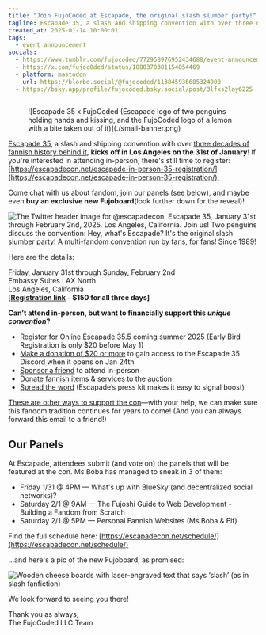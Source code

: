 ```yaml
---
title: "Join FujoCoded at Escapade, the original slash slumber party!"
tagline: Escapade 35, a slash and shipping convention with over three decades of fannish history behind it, kicks off in Los Angeles on the 31st of January! 
created_at: 2025-01-14 10:00:01
tags:
  - event announcement
socials: 
  - https://www.tumblr.com/fujocoded/772958976952434688/event-announcement?source=share
  - https://x.com/fujoc0ded/status/1880370381154054469
  - platform: mastodon
    url: https://blorbo.social/@fujocoded/113845936685324000
  - https://bsky.app/profile/fujocoded.bsky.social/post/3lfxs2lay6225
---
```


<figure>
![Escapade 35 x FujoCoded (Escapade logo of two penguins holding hands and
kissing, and the FujoCoded logo of a lemon with a bite taken out of
it)](./small-banner.png)
</figure>

[Escapade 35](https://escapadecon.net/about-the-con/history/), a slash and
shipping convention with over [three decades of fannish history behind
it](https://escapadecon.net/about-the-con/history/), **kicks off in Los Angeles
on the 31st of January**! If you're interested in attending in-person, there's
still time to register:
[https://escapadecon.net/escapade-in-person-35-registration/](https://escapadecon.net/escapade-in-person-35-registration/) 

Come chat with us about fandom, join our panels (see below), and maybe even
**buy an exclusive new Fujoboard**(look further down for the reveal)!

![The Twitter header image for @escapadecon. Escapade 35, January 31st through
February 2nd, 2025. Los Angeles, California. Join us! Two penguins discuss the
convention: Hey, what's Escapade? It's the original slash slumber party! A
multi-fandom convention run by fans, for fans! Since
1989!](./banner.png)

Here are the details:

Friday, January 31st through Sunday, February 2nd  
Embassy Suites LAX North  
Los Angeles, California  
[[**Registration
link**](https://escapadecon.net/escapade-in-person-35-registration/) **- $150
for all three days]**

**Can’t attend in-person, but want to financially support this *unique
convention*?**

- [Register for Online Escapade
  35.5](https://escapadecon.net/escapade-35-5-registration-online/) coming
  summer 2025 (Early Bird Registration is only $20 before May 1)
- [Make a donation of $20 or
  more](https://escapadecon.net/escapade-needs-your-help/) to gain access to the
  Escapade 35 Discord when it opens on Jan 24th
- [Sponsor a friend](https://escapadecon.net/scholarship/#nominations) to attend
  in-person
- [Donate fannish items &
  services](https://escapadecon.net/escapade-needs-your-help/) to the auction
- [Spread the word](https://escapadecon.net/spread-the-word/) (Escapade’s press
  kit makes it easy to signal boost)

[These are other ways to support the
con](https://escapadecon.net/escapade-needs-your-help/)—with your help, we can
make sure this fandom tradition continues for years to come! (And you can always
forward this email to a friend!)

## **Our Panels**

At Escapade, attendees submit (and vote on) the panels that will be featured at
the con. Ms Boba has managed to sneak in 3 of them:

- Friday 1/31 @ 4PM — What's up with BlueSky (and decentralized social
  networks)?
- Saturday 2/1 @ 9AM — The Fujoshi Guide to Web Development - Building a Fandom
  from Scratch
- Saturday 2/1 @ 5PM — Personal Fannish Websites (Ms Boba & Elf)

Find the full schedule here:
[https://escapadecon.net/schedule/](https://escapadecon.net/schedule/)

...and here's a pic of the new Fujoboard, as promised:

![Wooden cheese boards with laser-engraved text that says ‘slash’ (as in slash
fanfiction)](./paddle.png)

We look forward to seeing you there!

Thank you as always,  
The FujoCoded LLC Team